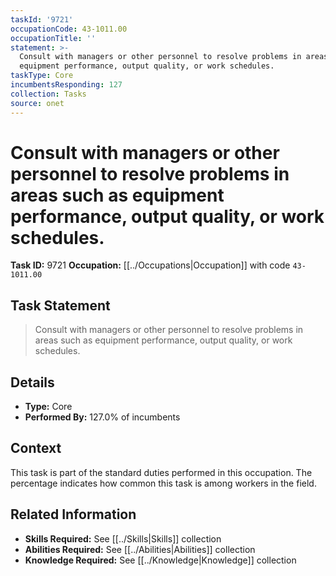 ```yaml
---
taskId: '9721'
occupationCode: 43-1011.00
occupationTitle: ''
statement: >-
  Consult with managers or other personnel to resolve problems in areas such as
  equipment performance, output quality, or work schedules.
taskType: Core
incumbentsResponding: 127
collection: Tasks
source: onet
---
```

# Consult with managers or other personnel to resolve problems in areas such as equipment performance, output quality, or work schedules.

**Task ID:** 9721
**Occupation:** [[../Occupations|Occupation]] with code `43-1011.00`

## Task Statement

> Consult with managers or other personnel to resolve problems in areas such as equipment performance, output quality, or work schedules.

## Details

- **Type:** Core
- **Performed By:** 127.0% of incumbents

## Context

This task is part of the standard duties performed in this occupation. The percentage indicates how common this task is among workers in the field.

## Related Information

- **Skills Required:** See [[../Skills|Skills]] collection
- **Abilities Required:** See [[../Abilities|Abilities]] collection
- **Knowledge Required:** See [[../Knowledge|Knowledge]] collection
